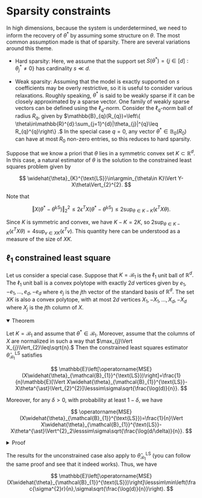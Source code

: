 
# Sparsity constraints

In high dimensions, because the system is underdetermined, we need to inform the recovery of $\theta^{\ast}$ by assuming some structure on $\theta.$ The most common assumption made is that of sparsity. There are several variations around this theme. 

- Hard sparsity: Here, we assume that the support set $S(\theta^{\ast})=\{j\in [d]:\theta_{j}^{\ast}\neq0\}$ has cardinality $s\ll d.$ 

- Weak sparsity: Assuming that the model is exactly supported on $s$ coefficients may be overly restrictive, so it is useful to consider various relaxations. Roughly speaking, $\theta^{\ast}$ is said to be weakly sparse if it can be closely approximated by a sparse vector. One family of weakly sparse vectors can be defined using the $\ell_{q}$-norm. Consider the $\ell_{q}$-norm ball of radius $R_{q},$ given by $\mathbb{B}_{q}(R_{q})=\left\{ \theta\in\mathbb{R}^{d}:\sum_{j=1}^{d}|\theta_{j}|^{q}\leq R_{q}^{q}\right\} .$ In the special case $q=0,$ any vector $\theta^{\ast}\in\mathbb{B} _ {0}(R _ {0})$ can have at most $R_{0}$ non-zero entries, so this reduces to hard sparsity. 

Suppose that we know a priori that $\theta$ lies in a symmetric convex set $K\subset\mathbb{R}^{d}$. In this case, a natural estimator of $\theta$ is the solution to the constrained least squares problem given by

$$
\widehat{\theta}_{K}^{\text{LS}}\in\argmin_{\theta\in K}\Vert Y-X\theta\Vert_{2}^{2}.
$$

Note that 

$$
\Vert X(\theta^{\ast}-\widehat{\theta}^{\text{LS}})\Vert_{2}^{2}\leq2\epsilon^{T}X(\theta^{\ast}-\widehat{\theta}^{\text{LS}})\leq2\sup_{\theta\in K-K}(\epsilon^{T}X\theta).
$$

Since $K$ is symmetric and convex, we have $K-K=2K,$ so $2\sup_{\theta\in K-K}(\epsilon^{T}X\theta)=4\sup_{v\in XK}(\epsilon^{T}v).$ This quantity here can be understood as a measure of the size of $XK.$

## $\ell_{1}$ constrained least square

Let us consider a special case. Suppose that $K=\mathcal{B} _ {1}$ is the $\ell _ {1}$ unit ball of $\mathbb{R}^{d}.$ The $\ell _ {1}$ unit ball is a convex polytope with exactly $2d$ vertices given by $e_{1},-e_{1},\ldots,e_{d},-e_{d}$ where $e_{j}$ is the $j$th vector of the standard basis of $\mathbb{R}^{d}.$ The set $XK$ is also a convex polytope, with at most $2d$ vertices $X_{1},-X_{1},\ldots,X_{d},-X_{d}$ where $X_{j}$ is the $j$th column of $X.$

<details open>
<summary>Theorem</summary>

Let $K=\mathcal{B} _ {1}$ and assume that $\theta^{\ast}\in\mathcal{B} _ {1}.$ Moreover, assume that the columns of $X$ are normalized in such a way that $\max_{j}\Vert X_{j}\Vert_{2}\leq\sqrt{n}.$ Then the constrained least squares estimator $\widehat{\theta}_{\mathcal{B} _ {1}}^{\text{LS}}$ satisfies

$$
\mathbb{E}\left[\operatorname{MSE}(X\widehat{\theta}_{\mathcal{B}_{1}}^{\text{LS}})\right]=\frac{1}{n}\mathbb{E}[\Vert X\widehat{\theta}_{\mathcal{B}_{1}}^{\text{LS}}-X\theta^{\ast}\Vert_{2}^{2}]\lesssim\sigma\sqrt{\frac{\log(d)}{n}}.
$$

Moreover, for any $\delta>0,$ with probability at least $1-\delta ,$ we have

$$
\operatorname{MSE}(X\widehat{\theta}_{\mathcal{B}_{1}}^{\text{LS}})=\frac{1}{n}\Vert X\widehat{\theta}_{\mathcal{B}_{1}}^{\text{LS}}-X\theta^{\ast}\Vert^{2}_2\lesssim\sigma\sqrt{\frac{\log(d/\delta)}{n}}.
$$
</details>

<details>
<summary>Proof</summary>

We have established that

$$
\Vert X\widehat{\theta}_{\mathcal{B}_{1}}^{\text{LS}}-X\theta^{\ast}\Vert^{2}\leq4\sup_{v\in X\mathcal{B}_{1}}(\epsilon^{T}v).
$$

Since $\epsilon\sim\operatorname{subG} _ {n}(\sigma^{2})$ and $\Vert X_{j}\Vert_{2}\leq\sqrt{n}$ for all $j,$ for any $z\in\mathcal{B} _ {1}$ we have $\Vert Xz\Vert_{2}=\Vert\sum_{i=1}^{d}z_{i}X_{i}\Vert_{2}\leq\sum_{i=1}^{d}|z_{i}|\Vert X_{i}\Vert_{2}\leq\sqrt{n}.$ Hence, we have $\epsilon^{T}v\sim\operatorname{subG}(n\sigma^{2})$ for all $v\in X\mathcal{B} _ {1}.$ By the theorem on the bound of the maximum of scalar products over a convex polytope, we have

$$
\mathbb{E}\left[\operatorname{MSE}(X\widehat{\theta}_{\mathcal{B}_{1}}^{\text{LS}})\right]\leq\frac{4}{n}\mathbb{E}\left[\sup_{v\in X\mathcal{B}_{1}}(\epsilon^{T}v)\right]\leq\frac{4\sqrt{n}\sigma\sqrt{2\log(2d)}}{n}\lesssim\sigma\sqrt{\frac{\log d}{n}}.
$$

Also, we have

$$
\mathbb{P}\left[\operatorname{MSE}(X\widehat{\theta}_{\mathcal{B}_{1}}^{\text{LS}})>t\right]\leq\mathbb{P}\left[\frac{4}{n}\sup_{v\in X\mathcal{B}_{1}}(\epsilon^{T}v)>t\right]\leq2de^{-\frac{nt^{2}}{32\sigma^{2}}}.
$$

To conclude, we note that $2de^{-\frac{nt^{2}}{32\sigma^{2}}}\leq\delta$ holds whenever $t^2 \geq \frac{32\sigma^{2}}{n}\left(\log(2d)+\log(1/\delta)\right).$

</details>


<Callout type="info">

The results for the unconstrained case also apply to $\widehat{\theta} _ {\mathcal{B} _ {1}}^{\text{LS}}$ (you can follow the same proof and see that it indeed works). Thus, we have 

$$
\mathbb{E}\left[\operatorname{MSE}(X\widehat{\theta}_{\mathcal{B}_{1}}^{\text{LS}})\right]\lesssim\min\left(\frac{\sigma^{2}r}{n},\sigma\sqrt{\frac{\log(d)}{n}}\right).
$$
</Callout>
